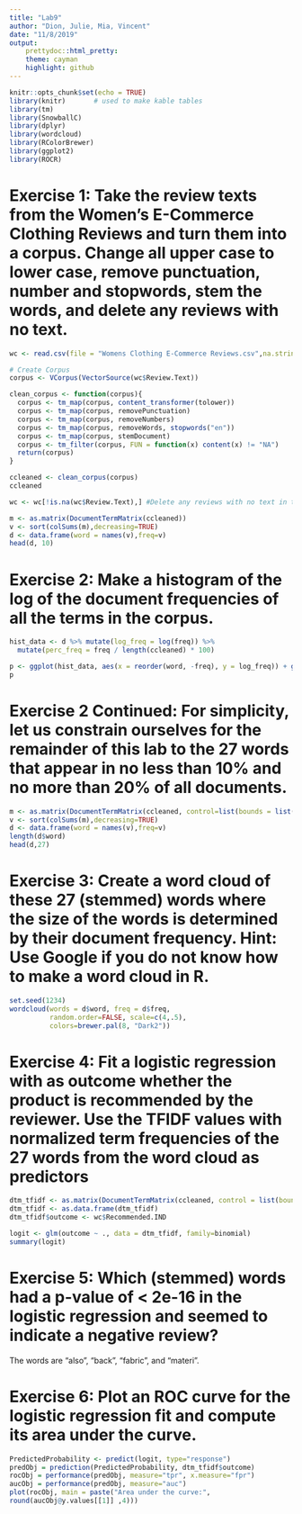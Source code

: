 ```yaml
---
title: "Lab9"
author: "Dion, Julie, Mia, Vincent"
date: "11/8/2019"
output: 
    prettydoc::html_pretty:
    theme: cayman
    highlight: github
---
```

```r
knitr::opts_chunk$set(echo = TRUE)
library(knitr)       # used to make kable tables
library(tm)
library(SnowballC)
library(dplyr)
library(wordcloud)
library(RColorBrewer)
library(ggplot2)
library(ROCR)
```

# Exercise 1: Take the review texts from the Women’s E-Commerce Clothing Reviews and turn them into a corpus. Change all upper case to lower case, remove punctuation, number and stopwords, stem the words, and delete any reviews with no text.

```r
wc <- read.csv(file = "Womens Clothing E-Commerce Reviews.csv",na.strings = c("", "NA"), stringsAsFactors = FALSE)

# Create Corpus
corpus <- VCorpus(VectorSource(wc$Review.Text))

clean_corpus <- function(corpus){
  corpus <- tm_map(corpus, content_transformer(tolower))
  corpus <- tm_map(corpus, removePunctuation)
  corpus <- tm_map(corpus, removeNumbers)
  corpus <- tm_map(corpus, removeWords, stopwords("en"))
  corpus <- tm_map(corpus, stemDocument)
  corpus <- tm_filter(corpus, FUN = function(x) content(x) != "NA")
  return(corpus)
}

ccleaned <- clean_corpus(corpus)
ccleaned

wc <- wc[!is.na(wc$Review.Text),] #Delete any reviews with no text in the dataframe.
```

```r
m <- as.matrix(DocumentTermMatrix(ccleaned))
v <- sort(colSums(m),decreasing=TRUE)
d <- data.frame(word = names(v),freq=v)
head(d, 10)
```

# Exercise 2: Make a histogram of the log of the document frequencies of all the terms in the corpus.

```r
hist_data <- d %>% mutate(log_freq = log(freq)) %>% 
  mutate(perc_freq = freq / length(ccleaned) * 100)

p <- ggplot(hist_data, aes(x = reorder(word, -freq), y = log_freq)) + geom_bar(stat = "identity") + scale_x_discrete(breaks = seq(0, 10, by = 0.5))
p   
```

# Exercise 2 Continued: For simplicity, let us constrain ourselves for the remainder of this lab to the 27 words that appear in no less than 10% and no more than 20% of all documents.

```r
m <- as.matrix(DocumentTermMatrix(ccleaned, control=list(bounds = list(global = c(0.1*length(ccleaned),0.2*length(ccleaned))))))
v <- sort(colSums(m),decreasing=TRUE)
d <- data.frame(word = names(v),freq=v)
length(d$word)
head(d,27)
```

# Exercise 3: Create a word cloud of these 27 (stemmed) words where the size of the words is determined by their document frequency. Hint: Use Google if you do not know how to make a word cloud in R.

```r
set.seed(1234)
wordcloud(words = d$word, freq = d$freq,
          random.order=FALSE, scale=c(4,.5),
          colors=brewer.pal(8, "Dark2"))
```

# Exercise 4: Fit a logistic regression with as outcome whether the product is recommended by the reviewer. Use the TFIDF values with normalized term frequencies of the 27 words from the word cloud as predictors

```r
dtm_tfidf <- as.matrix(DocumentTermMatrix(ccleaned, control = list(bounds = list(global = c(0.1*length(ccleaned),0.2*length(ccleaned))), weighting = function(x) weightTfIdf(x, normalize = TRUE))))
dtm_tfidf <- as.data.frame(dtm_tfidf)
dtm_tfidf$outcome <- wc$Recommended.IND
```

```r
logit <- glm(outcome ~ ., data = dtm_tfidf, family=binomial)
summary(logit)
```


# Exercise 5: Which (stemmed) words had a p-value of < 2e-16 in the logistic regression and seemed to indicate a negative review?

The words are "also", "back", "fabric", and "materi".

# Exercise 6: Plot an ROC curve for the logistic regression fit and compute its area under the curve.

```r
PredictedProbability <- predict(logit, type="response")
predObj = prediction(PredictedProbability, dtm_tfidf$outcome)
rocObj = performance(predObj, measure="tpr", x.measure="fpr")
aucObj = performance(predObj, measure="auc")
plot(rocObj, main = paste("Area under the curve:",
round(aucObj@y.values[[1]] ,4)))
```